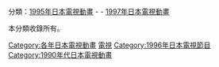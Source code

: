 {{Catnav|頁面分類|...|動畫影集|日本電視動畫|每年日本電視動畫}}
{{Catnav|頁面分類|...|日本电视节目|日本電視動畫|每年日本電視動畫}}

分類：[[:Category:1995年日本電視動畫|1995年日本電視動畫]] - '''{{PAGENAME}}''' - [[:Category:1997年日本電視動畫|1997年日本電視動畫]]

本分類收錄所有{{PAGENAME}}。

{{CategoryTOC}}

[[Category:各年日本電視動畫|Category:各年日本電視動畫]]
[[Category:1996年日本動畫作品|電視]]
[[Category:1996年日本電視節目|Category:1996年日本電視節目]]
[[Category:1990年代日本電視動畫|Category:1990年代日本電視動畫]]